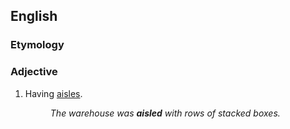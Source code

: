 ==English==
===Etymology===
{{suffix|aisle|ed}}

===Adjective===
{{en-adj}}
# Having [[aisles]].
#: ''The warehouse was '''aisled''' with rows of stacked boxes.''